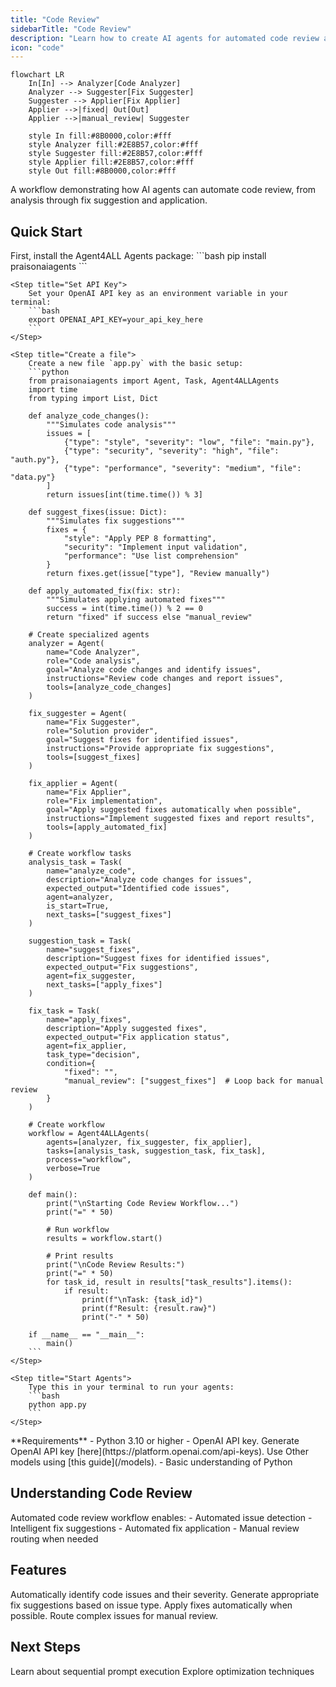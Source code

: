 ```yaml
---
title: "Code Review"
sidebarTitle: "Code Review"
description: "Learn how to create AI agents for automated code review and issue resolution."
icon: "code"
---
```


```mermaid
flowchart LR
    In[In] --> Analyzer[Code Analyzer]
    Analyzer --> Suggester[Fix Suggester]
    Suggester --> Applier[Fix Applier]
    Applier -->|fixed| Out[Out]
    Applier -->|manual_review| Suggester
    
    style In fill:#8B0000,color:#fff
    style Analyzer fill:#2E8B57,color:#fff
    style Suggester fill:#2E8B57,color:#fff
    style Applier fill:#2E8B57,color:#fff
    style Out fill:#8B0000,color:#fff
```

A workflow demonstrating how AI agents can automate code review, from analysis through fix suggestion and application.

## Quick Start

<Steps>
    <Step title="Install Package">
        First, install the Agent4ALL Agents package:
        ```bash
        pip install praisonaiagents
        ```
    </Step>

    <Step title="Set API Key">
        Set your OpenAI API key as an environment variable in your terminal:
        ```bash
        export OPENAI_API_KEY=your_api_key_here
        ```
    </Step>

    <Step title="Create a file">
        Create a new file `app.py` with the basic setup:
        ```python
        from praisonaiagents import Agent, Task, Agent4ALLAgents
        import time
        from typing import List, Dict

        def analyze_code_changes():
            """Simulates code analysis"""
            issues = [
                {"type": "style", "severity": "low", "file": "main.py"},
                {"type": "security", "severity": "high", "file": "auth.py"},
                {"type": "performance", "severity": "medium", "file": "data.py"}
            ]
            return issues[int(time.time()) % 3]

        def suggest_fixes(issue: Dict):
            """Simulates fix suggestions"""
            fixes = {
                "style": "Apply PEP 8 formatting",
                "security": "Implement input validation",
                "performance": "Use list comprehension"
            }
            return fixes.get(issue["type"], "Review manually")

        def apply_automated_fix(fix: str):
            """Simulates applying automated fixes"""
            success = int(time.time()) % 2 == 0
            return "fixed" if success else "manual_review"

        # Create specialized agents
        analyzer = Agent(
            name="Code Analyzer",
            role="Code analysis",
            goal="Analyze code changes and identify issues",
            instructions="Review code changes and report issues",
            tools=[analyze_code_changes]
        )

        fix_suggester = Agent(
            name="Fix Suggester",
            role="Solution provider",
            goal="Suggest fixes for identified issues",
            instructions="Provide appropriate fix suggestions",
            tools=[suggest_fixes]
        )

        fix_applier = Agent(
            name="Fix Applier",
            role="Fix implementation",
            goal="Apply suggested fixes automatically when possible",
            instructions="Implement suggested fixes and report results",
            tools=[apply_automated_fix]
        )

        # Create workflow tasks
        analysis_task = Task(
            name="analyze_code",
            description="Analyze code changes for issues",
            expected_output="Identified code issues",
            agent=analyzer,
            is_start=True,
            next_tasks=["suggest_fixes"]
        )

        suggestion_task = Task(
            name="suggest_fixes",
            description="Suggest fixes for identified issues",
            expected_output="Fix suggestions",
            agent=fix_suggester,
            next_tasks=["apply_fixes"]
        )

        fix_task = Task(
            name="apply_fixes",
            description="Apply suggested fixes",
            expected_output="Fix application status",
            agent=fix_applier,
            task_type="decision",
            condition={
                "fixed": "",
                "manual_review": ["suggest_fixes"]  # Loop back for manual review
            }
        )

        # Create workflow
        workflow = Agent4ALLAgents(
            agents=[analyzer, fix_suggester, fix_applier],
            tasks=[analysis_task, suggestion_task, fix_task],
            process="workflow",
            verbose=True
        )

        def main():
            print("\nStarting Code Review Workflow...")
            print("=" * 50)
            
            # Run workflow
            results = workflow.start()
            
            # Print results
            print("\nCode Review Results:")
            print("=" * 50)
            for task_id, result in results["task_results"].items():
                if result:
                    print(f"\nTask: {task_id}")
                    print(f"Result: {result.raw}")
                    print("-" * 50)

        if __name__ == "__main__":
            main()
        ```
    </Step>

    <Step title="Start Agents">
        Type this in your terminal to run your agents:
        ```bash
        python app.py
        ```
    </Step>
</Steps>

<Note>
  **Requirements**
  - Python 3.10 or higher
  - OpenAI API key. Generate OpenAI API key [here](https://platform.openai.com/api-keys). Use Other models using [this guide](/models).   
  - Basic understanding of Python
</Note>

## Understanding Code Review

<Card title="What is Code Review?" icon="question">
  Automated code review workflow enables:
  - Automated issue detection
  - Intelligent fix suggestions
  - Automated fix application
  - Manual review routing when needed
</Card>

## Features

<CardGroup cols={2}>
  <Card title="Issue Detection" icon="magnifying-glass">
    Automatically identify code issues and their severity.
  </Card>
  <Card title="Fix Suggestions" icon="lightbulb">
    Generate appropriate fix suggestions based on issue type.
  </Card>
  <Card title="Automated Fixes" icon="wand-magic-sparkles">
    Apply fixes automatically when possible.
  </Card>
  <Card title="Manual Review" icon="user-check">
    Route complex issues for manual review.
  </Card>
</CardGroup>

## Next Steps

<CardGroup cols={2}>
  <Card title="Prompt Chaining" icon="link" href="/features/promptchaining">
    Learn about sequential prompt execution
  </Card>
  <Card title="Evaluator Optimizer" icon="magnifying-glass-chart" href="/features/evaluator-optimiser">
    Explore optimization techniques
  </Card>
</CardGroup> 